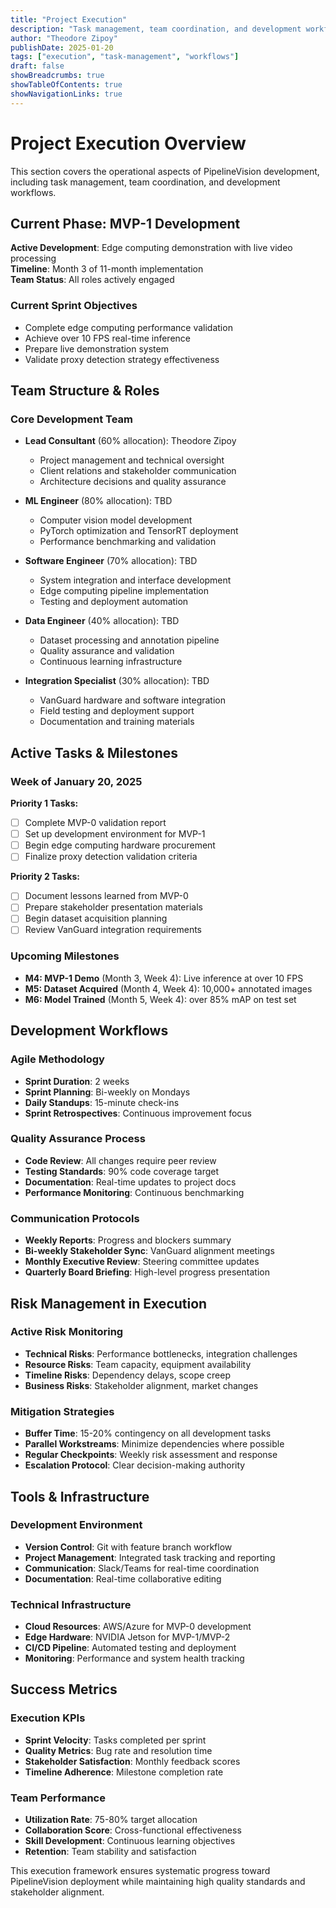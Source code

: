 ```yaml
---
title: "Project Execution"
description: "Task management, team coordination, and development workflows for PipelineVision"
author: "Theodore Zipoy"
publishDate: 2025-01-20
tags: ["execution", "task-management", "workflows"]
draft: false
showBreadcrumbs: true
showTableOfContents: true
showNavigationLinks: true
---
```


# Project Execution Overview

This section covers the operational aspects of PipelineVision development, including task management, team coordination, and development workflows.

## Current Phase: MVP-1 Development

**Active Development**: Edge computing demonstration with live video processing  
**Timeline**: Month 3 of 11-month implementation  
**Team Status**: All roles actively engaged

### Current Sprint Objectives
- Complete edge computing performance validation
- Achieve over 10 FPS real-time inference
- Prepare live demonstration system
- Validate proxy detection strategy effectiveness

## Team Structure & Roles

### Core Development Team
- **Lead Consultant** (60% allocation): Theodore Zipoy
  - Project management and technical oversight
  - Client relations and stakeholder communication
  - Architecture decisions and quality assurance

- **ML Engineer** (80% allocation): TBD
  - Computer vision model development
  - PyTorch optimization and TensorRT deployment
  - Performance benchmarking and validation

- **Software Engineer** (70% allocation): TBD
  - System integration and interface development
  - Edge computing pipeline implementation
  - Testing and deployment automation

- **Data Engineer** (40% allocation): TBD
  - Dataset processing and annotation pipeline
  - Quality assurance and validation
  - Continuous learning infrastructure

- **Integration Specialist** (30% allocation): TBD
  - VanGuard hardware and software integration
  - Field testing and deployment support
  - Documentation and training materials

## Active Tasks & Milestones

### Week of January 20, 2025
**Priority 1 Tasks:**
- [ ] Complete MVP-0 validation report
- [ ] Set up development environment for MVP-1
- [ ] Begin edge computing hardware procurement
- [ ] Finalize proxy detection validation criteria

**Priority 2 Tasks:**
- [ ] Document lessons learned from MVP-0
- [ ] Prepare stakeholder presentation materials  
- [ ] Begin dataset acquisition planning
- [ ] Review VanGuard integration requirements

### Upcoming Milestones
- **M4: MVP-1 Demo** (Month 3, Week 4): Live inference at over 10 FPS
- **M5: Dataset Acquired** (Month 4, Week 4): 10,000+ annotated images
- **M6: Model Trained** (Month 5, Week 4): over 85% mAP on test set

## Development Workflows

### Agile Methodology
- **Sprint Duration**: 2 weeks
- **Sprint Planning**: Bi-weekly on Mondays
- **Daily Standups**: 15-minute check-ins
- **Sprint Retrospectives**: Continuous improvement focus

### Quality Assurance Process
- **Code Review**: All changes require peer review
- **Testing Standards**: 90% code coverage target
- **Documentation**: Real-time updates to project docs
- **Performance Monitoring**: Continuous benchmarking

### Communication Protocols
- **Weekly Reports**: Progress and blockers summary
- **Bi-weekly Stakeholder Sync**: VanGuard alignment meetings
- **Monthly Executive Review**: Steering committee updates
- **Quarterly Board Briefing**: High-level progress presentation

## Risk Management in Execution

### Active Risk Monitoring
- **Technical Risks**: Performance bottlenecks, integration challenges
- **Resource Risks**: Team capacity, equipment availability
- **Timeline Risks**: Dependency delays, scope creep
- **Business Risks**: Stakeholder alignment, market changes

### Mitigation Strategies
- **Buffer Time**: 15-20% contingency on all development tasks
- **Parallel Workstreams**: Minimize dependencies where possible
- **Regular Checkpoints**: Weekly risk assessment and response
- **Escalation Protocol**: Clear decision-making authority

## Tools & Infrastructure

### Development Environment
- **Version Control**: Git with feature branch workflow
- **Project Management**: Integrated task tracking and reporting
- **Communication**: Slack/Teams for real-time coordination
- **Documentation**: Real-time collaborative editing

### Technical Infrastructure
- **Cloud Resources**: AWS/Azure for MVP-0 development
- **Edge Hardware**: NVIDIA Jetson for MVP-1/MVP-2
- **CI/CD Pipeline**: Automated testing and deployment
- **Monitoring**: Performance and system health tracking

## Success Metrics

### Execution KPIs
- **Sprint Velocity**: Tasks completed per sprint
- **Quality Metrics**: Bug rate and resolution time
- **Stakeholder Satisfaction**: Monthly feedback scores
- **Timeline Adherence**: Milestone completion rate

### Team Performance
- **Utilization Rate**: 75-80% target allocation
- **Collaboration Score**: Cross-functional effectiveness
- **Skill Development**: Continuous learning objectives
- **Retention**: Team stability and satisfaction

This execution framework ensures systematic progress toward PipelineVision deployment while maintaining high quality standards and stakeholder alignment.